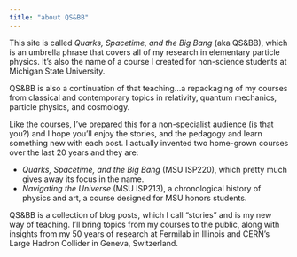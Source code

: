 ```yaml
---
title: "about QS&BB"
---
```


This site is called *Quarks, Spacetime, and the Big Bang* (aka QS&BB), which is an umbrella phrase that covers all of my research in  elementary particle physics. It's also the name of a course I created for non-science students at Michigan State University. 

QS&BB is also a continuation of that teaching...a repackaging of my courses from classical and contemporary topics in relativity, quantum mechanics, particle physics, and cosmology. 

Like the courses, I've prepared this for a non-specialist audience (is that you?) and I hope you'll enjoy the stories, and the pedagogy and learn something new with each post. I actually invented two home-grown courses over the last 20 years and they are:

- *Quarks, Spacetime, and the Big Bang* (MSU ISP220), which pretty much gives away its focus in the name.
-  *Navigating the Universe* (MSU ISP213), a chronological history of physics and art, a course designed for MSU honors students.

QS&BB is a collection of blog posts, which I call "stories" and is my new way of teaching.  I'll bring topics from my courses to the public, along with insights from my 50 years of research at Fermilab in Illinois and CERN’s Large Hadron Collider in Geneva, Switzerland.


